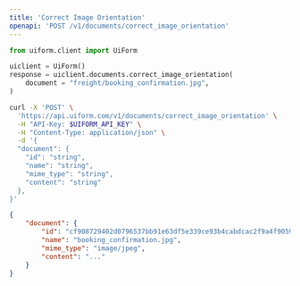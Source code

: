 ```yaml
---
title: 'Correct Image Orientation'
openapi: 'POST /v1/documents/correct_image_orientation'
---
```


<RequestExample>

```python python
from uiform.client import UiForm

uiclient = UiForm()
response = uiclient.documents.correct_image_orientation(
    document = "freight/booking_confirmation.jpg",
)
```


```bash curl
curl -X 'POST' \
  'https://api.uiform.com/v1/documents/correct_image_orientation' \
  -H "API-Key: $UIFORM_API_KEY" \
  -H "Content-Type: application/json" \
  -d '{
  "document": {
    "id": "string",
    "name": "string",
    "mime_type": "string",
    "content": "string"
  },
}'
```

</RequestExample>


<ResponseExample>

```json 200
{
    "document": {
        "id": "cf908729402d0796537bb91e63df5e339ce93b4cabdcac2f9a4f90592647e130",
        "name": "booking_confirmation.jpg",
        "mime_type": "image/jpeg",
        "content": "..."
    }
}
```



</ResponseExample>

